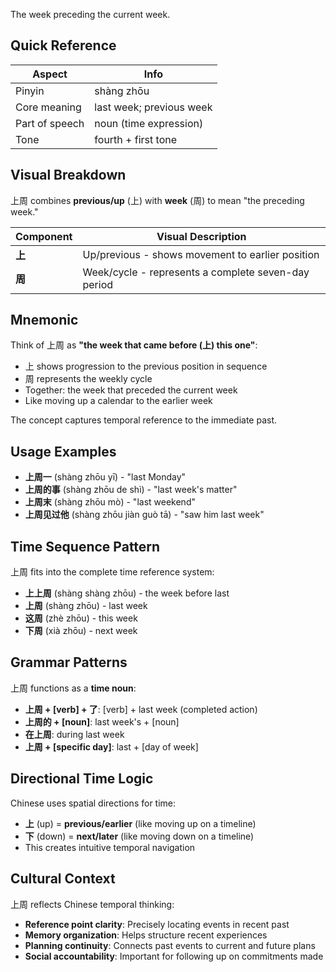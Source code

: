 The week preceding the current week.

## Quick Reference

| Aspect         | Info                         |
| -------------- | ---------------------------- |
| Pinyin         | shàng zhōu                   |
| Core meaning   | last week; previous week     |
| Part of speech | noun (time expression)       |
| Tone           | fourth + first tone          |

## Visual Breakdown

上周 combines **previous/up** (上) with **week** (周) to mean "the preceding week."

| Component | Visual Description                                          |
| --------- | ----------------------------------------------------------- |
| **上**    | Up/previous - shows movement to earlier position           |
| **周**    | Week/cycle - represents a complete seven-day period        |

## Mnemonic

Think of 上周 as **"the week that came before (上) this one"**:

- 上 shows progression to the previous position in sequence
- 周 represents the weekly cycle
- Together: the week that preceded the current week
- Like moving up a calendar to the earlier week

The concept captures temporal reference to the immediate past.

## Usage Examples

- **上周一** (shàng zhōu yī) - "last Monday"
- **上周的事** (shàng zhōu de shì) - "last week's matter"
- **上周末** (shàng zhōu mò) - "last weekend"
- **上周见过他** (shàng zhōu jiàn guò tā) - "saw him last week"

## Time Sequence Pattern

上周 fits into the complete time reference system:

- **上上周** (shàng shàng zhōu) - the week before last
- **上周** (shàng zhōu) - last week
- **这周** (zhè zhōu) - this week  
- **下周** (xià zhōu) - next week

## Grammar Patterns

上周 functions as a **time noun**:

- **上周 + [verb] + 了**: [verb] + last week (completed action)
- **上周的 + [noun]**: last week's + [noun]
- **在上周**: during last week
- **上周 + [specific day]**: last + [day of week]

## Directional Time Logic

Chinese uses spatial directions for time:

- **上** (up) = **previous/earlier** (like moving up on a timeline)
- **下** (down) = **next/later** (like moving down on a timeline)
- This creates intuitive temporal navigation

## Cultural Context

上周 reflects Chinese temporal thinking:
- **Reference point clarity**: Precisely locating events in recent past
- **Memory organization**: Helps structure recent experiences
- **Planning continuity**: Connects past events to current and future plans
- **Social accountability**: Important for following up on commitments made

